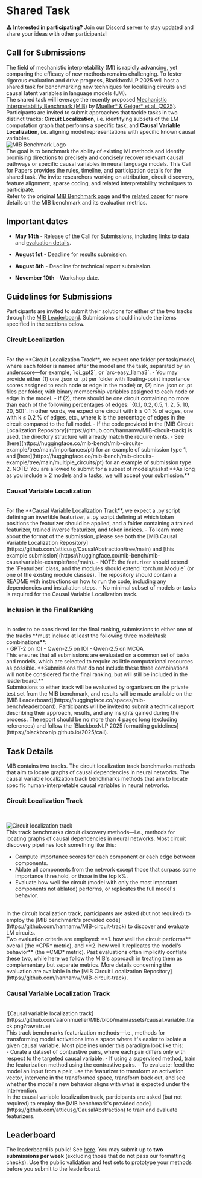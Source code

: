 # Shared Task

⚠️ **Interested in participating?** Join our [Discord server](https://discord.gg/6QhDHCJ9) to stay updated and share your ideas with other participants!

## Call for Submissions

The field of mechanistic interpretability (MI) is rapidly advancing, yet comparing the efficacy of new methods remains challenging. To foster rigorous evaluation and drive progress, BlackboxNLP 2025 will host a shared task for benchmarking new techniques for localizing circuits and causal latent variables in language models (LM).
<br/>
The shared task will leverage the recently proposed [Mechanistic Interpretability Benchmark (MIB)](https://mib-bench.github.io/) by [Mueller* & Geiger* et al. (2025)](https://arxiv.org/abs/2504.13151v1). Participants are invited to submit approaches that tackle tasks in two distinct tracks: **Circuit Localization**, i.e. identifying subsets of the LM computation graph that performs a specific task, and **Causal Variable Localization**, i.e. aligning model representations with specific known causal variables.
<br/>
![MIB Benchmark Logo](https://mib-bench.github.io/img/mib_logo.png)
<br/>
The goal is to benchmark the ability of existing MI methods and identify promising directions to precisely and concisely recover relevant causal pathways or specific causal variables in neural language models. This Call for Papers provides the rules, timeline, and participation details for the shared task. We invite researchers working on attribution, circuit discovery, feature alignment, sparse coding, and related interpretability techniques to participate.
<br/>
Refer to the original [MIB Benchmark page](https://mib-bench.github.io/) and the [related paper](https://arxiv.org/abs/2504.13151v1) for more details on the MIB benchmark and its evaluation metrics.

## Important dates

- **May 14th** - Release of the Call for Submissions, including links to [data](https://huggingface.co/collections/mib-bench/mib-datasets-67f55273612ec3067a42a56b)  and [evaluation details](https://github.com/aaronmueller/MIB).

- **August 1st** - Deadline for results submission.

- **August 8th** - Deadline for technical report submission.

- **November 10th** - Workshop date.

## Guidelines for Submissions

Participants are invited to submit their solutions for either of the two tracks through the [MIB Leaderboard](https://huggingface.co/spaces/mib-bench/leaderboard). Submissions should include the items specified in the sections below.

### Circuit Localization
<br/>
For the **Circuit Localization Track**, we expect one folder per task/model, where each folder is named after the model and the task, separated by an underscore—for example, `ioi_gpt2`, or `arc-easy_llama3`.
- You may provide either (1) one .json or .pt per folder with floating-point importance scores assigned to each node or edge in the model; or, (2) nine .json or .pt files per folder, with binary membership variables assigned to each node or edge in the model.
- If (2), there should be one circuit containing no more than each of the following percentages of edges: `{0.1, 0.2, 0.5, 1, 2, 5, 10, 20, 50}`. In other words, we expect one circuit with k ≤ 0.1 % of edges, one with k ≤ 0.2 % of edges, etc., where k is the percentage of edges in the circuit compared to the full model.
- If the code provided in the [MIB Circuit Localization Repository](https://github.com/hannamw/MIB-circuit-track) is used, the directory structure will already match the requirements.
- See [here](https://huggingface.co/mib-bench/mib-circuits-example/tree/main/importances/pt) for an example of submission type 1, and [here](https://huggingface.co/mib-bench/mib-circuits-example/tree/main/multiple_circuits/pt) for an example of submission type 2. NOTE: You are allowed to submit for a subset of models/tasks! **As long as you include ≥ 2 models and ≥ tasks, we will accept your submission.**

### Causal Variable Localization
<br/>
For the **Causal Variable Localization Track**, we expect a .py script defining an invertible featurizer, a .py script defining at which token positions the featurizer should be applied, and a folder containing a trained featurizer, trained inverse featurizer, and token indices.
- To learn more about the format of the submission, please see both the [MIB Causal Variable Localization Repository](https://github.com/atticusg/CausalAbstraction/tree/main) and [this example submission](https://huggingface.co/mib-bench/mib-causalvariable-example/tree/main).
- NOTE: the featurizer should extend the `Featurizer` class, and the modules should extend `torch.nn.Module` (or one of the existing module classes). The repository should contain a README with instructions on how to run the code, including any dependencies and installation steps.
- No minimal subset of models or tasks is required for the Causal Variable Localization track.

### Inclusion in the Final Ranking
<br/>
In order to be considered for the final ranking, submissions to either one of the tracks **must include at least the following three model/task combinations**:
<br/>
- GPT-2 on IOI
- Qwen-2.5 on IOI
- Qwen-2.5 on MCQA
<br/>
This ensures that all submissions are evaluated on a common set of tasks and models, which are selected to require as little computational resources as possible. **Submissions that do not include these three combinations will not be considered for the final ranking, but will still be included in the leaderboard.**
<br/>
Submissions to either track will be evaluated by organizers on the private test set from the MIB benchmark, and results will be made available on the [MIB Leaderboard](https://huggingface.co/spaces/mib-bench/leaderboard). Participants will be invited to submit a technical report describing their approach, results, and any insights gained during the process. The report should be no more than 4 pages long (excluding references) and follow the [BlackboxNLP 2025 formatting guidelines](https://blackboxnlp.github.io/2025/call).

## Task Details

MIB contains two tracks. The circuit localization track benchmarks methods that aim to locate graphs of causal dependencies in neural networks. The causal variable localization track benchmarks methods that aim to locate specific human-interpretable causal variables in neural networks.

### **Circuit Localization Track**

<br/>

![Circuit localization track](https://github.com/aaronmueller/MIB/blob/main/assets/circuit_track.png?raw=true)
<br/>
This track benchmarks circuit discovery methods—i.e., methods for locating graphs of causal dependencies in neural networks. Most circuit discovery pipelines look something like this:
<br/>
- Compute importance scores for each component or each edge between components.
- Ablate all components from the network except those that surpass some importance threshold, or those in the top k%.
- Evaluate how well the circuit (model with only the most important components not ablated) performs, or replicates the full model's behavior.
<br/>
In the circuit localization track, participants are asked (but not required) to employ the [MIB benchmark's provided code](https://github.com/hannamw/MIB-circuit-track) to discover and evaluate LM circuits.
<br/>
Two evaluation criteria are employed: **1. how well the circuit performs** overall (the *CPR* metric), and **2. how well it replicates the model's behavior** (the *CMD* metric). Past evaluations often implicitly conflate these two, while here we follow the MIB's approach in treating them as complementary but separate metrics. More details concerning the evaluation are available in the [MIB Circuit Localization Repository](https://github.com/hannamw/MIB-circuit-track).

### **Causal Variable Localization Track**
<br/>
![Causal variable localization track](https://github.com/aaronmueller/MIB/blob/main/assets/causal_variable_track.png?raw=true)
<br/>
This track benchmarks featurization methods—i.e., methods for transforming model activations into a space where it's easier to isolate a given causal variable. Most pipelines under this paradigm look like this:
<br/>
- Curate a dataset of contrastive pairs, where each pair differs only with respect to the targeted causal variable.
- If using a supervised method, train the featurization method using the contrastive pairs.
- To evaluate: feed the model an input from a pair, use the featurizer to transform an activation vector, intervene in the transformed space, transform back out, and see whether the model's new behavior aligns with what is expected under the intervention.
<br/>
In the causal variable localization track, participants are asked (but not required) to employ the [MIB benchmark's provided code](https://github.com/atticusg/CausalAbstraction) to train and evaluate featurizers.

## Leaderboard

The leaderboard is public! See [here](https://huggingface.co/spaces/mib-bench/leaderboard). You may submit up to **two submissions per week** (excluding those that do not pass our formatting checks). Use the public validation and test sets to prototype your methods before you submit to the leaderboard.